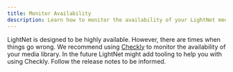 ```yaml
---
title: Monitor Availability
description: Learn how to monitor the availability of your LightNet media site.
---
```


LightNet is designed to be highly available. However, there are times when things go wrong.
We recommend using [Checkly](https://checklyhq.com/) to monitor the availability of your media library.
In the future LightNet might add tooling to help you with using Checkly. Follow the release notes to be informed.
